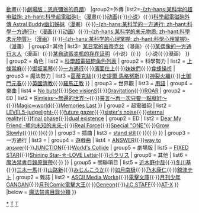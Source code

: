 <noinclude>{{noteTA
|G1=Toaru
}}</noinclude>{{Navbox
| name   = 魔法禁書目錄系列
| title  =  [[魔法禁書目錄]]系列<small>（作者：[[鎌池和馬]]）</small>
| group1 = 作品
| list1 = 
{{Navbox
|child
|group1=正傳
|list1=[[魔法禁書目錄]]（[[魔法禁書目錄#小說|小说]]{{·}}[[魔法禁書目錄#漫畫版|漫畫]]{{·}}[[魔法禁書目錄#电视动画|動畫]]{{·}}[[劇場版魔法禁書目錄：恩底彌翁的奇蹟|劇場版：恩底彌翁的奇蹟]]）
|group2=外傳
|list2=[[科學超電磁砲|-{zh-hans:某科学的超电磁炮; zh-hant:科學超電磁砲}-]]（[[科學超電磁砲#漫畫|漫畫]]{{·}}[[科學超電磁砲#動畫|动画]]{{·}}[[科學超電磁砲#小說|小说]]）{{·}}[[科學超電磁砲#外傳|科學超電磁砲外傳 Astral Buddy幽幻姊妹]]（[[科學超電磁砲#外傳|漫畫]]）{{·}}[[科學一方通行|-{zh-hans:某科学的一方通行; zh-hant:科學一方通行}-]]（[[科學一方通行#漫画|漫画]]{{·}}[[科學一方通行#動畫|动画]]）{{·}}[[科學未元物質|-{zh-hans:某科学的未元物质; zh-hant:科學未元物質}-]]（[[科學未元物質#漫画|漫画]]）{{·}}[[某科学的心理掌握|-{zh-hans:某科学的心理掌握; zh-hant:科學心理掌握}-]]（[[科學心理掌握|漫畫]]）
| group3=其他
| list3= [[某日常的茵蒂克丝]]（漫画）{{·}}[[某科学的一方通行#某偶像的一方通行大人|某偶像的一方通行大人]]（漫画）{{·}}[[某自动贩卖机的存在证明]]（小说）{{·}} {{Translink|jp|とある魔術のヘヴィーな座敷童が簡単な殺人妃の婚活事情|某魔法的重装座敷童子的简单的杀人妃的婚前准备}} （小说{{·}}漫画）
}}
| group2 = 角色
|  list2 =
{{Navbox
|child
| group1 = 登場角色
|  list1 = [[魔法禁書目錄角色列表]]{{·}}[[科學超電磁砲角色列表]]
| group2 = 科學勢力
|  list2 = [[上條當麻]]{{·}}[[御坂美琴]]{{·}}[[一方通行]]{{·}}[[濱面仕上]]{{·}}[[妹妹們]]{{·}}[[科學超電磁砲角色列表#食蜂操祈|食蜂操祈]]
| group3 = 魔法勢力
|  list3 =[[茵蒂克絲]]{{·}}[[魔法禁書目錄角色列表#史提爾|史提爾·馬格努斯]]{{·}}[[魔法禁書目錄角色列表#神裂火織|神裂火織]]{{·}}[[魔法禁書目錄角色列表#土御門元春|土御門元春]]{{·}}[[魔法禁書目錄角色列表#英國清教|英國清教]]{{·}}[[魔法禁書目錄角色列表#羅馬正教|羅馬正教]]
}}
| group3 = 世界觀
| list3 = [[魔法禁書目錄用語列表|用語]]
| group4 = 樂曲
|  list4 = {{Navbox|child
| group1 = 禁書目錄
|  list1 = {{Navbox|child
| group1 = OP
|  list1 = [[PSI-missing]]{{·}}[[Masterpiece (川田真美歌曲)|masterpiece]]{{·}}[[No buts!]]{{·}}[[See visionS]]{{·}}[[Gravitation]]{{·}}[[ROAR]]
| group2 = ED
|  list2 = [[Rimless～無邊的世界～]]{{·}}[[誓言～再一次只要一點就好～]]{{·}}[[Magic∞world]]{{·}}[[Memories Last]]
}}
| group2 = 超電磁砲
|  list2 = {{Navbox|child
| group1 = OP
|  list1 = [[only my railgun]]{{·}}[[LEVEL5-judgelight-]]{{·}}[[future gazer]]{{·}}[[sister's noise]]{{·}}[[eternal reality]]{{·}}[[final phase]]{{·}}[[dual existence]]
| group2 = ED
|  list2 = [[Dear My Friend -朝向未知的未來-]]{{·}}[[Real Force]]{{·}}[[Special "ONE"]]{{·}}[[Grow Slowly]]{{·}}{{link-ja|リンクス|リンクス (曲)}}{{·}}{{link-ja|nameless story|nameless story (岸田教団&THE明星ロケッツの曲)}}{{·}}{{link-ja|青嵐のあとで|青嵐のあとで}}
| group3 = 插曲
|  list3 = [[stand still]]{{·}}{{link-ja|インフィニア|リンクス (曲)}}{{·}}{{lang|ja|[[青嵐のあとで|ここにいたい]]}}
}}
| group3 = 一方通行
|  list3 = {{Navbox|child
| group1 = OP
|  list1 = [[Shadow is the Light]]
| group2 = ED
|  list2 = [[Parole]]
}}
| group4 = 遊戲曲
| list4 = [[Magic∞world|ANSWER]]{{·}}[[way to answer]]{{·}}[[JUNCTION（歌曲）|JUNCTION]]{{·}}[[World's Collide]]
| group5 = 劇場版
|  list5 = [[FIXED STAR]]{{·}}[[Shining Star-☆-LOVE Letter]]{{·}}[[ポラリス]]
| group6 = 其他
|  list6 = [[魔法禁書目錄原聲帶]]{{·}}{{link-ja|魔法禁書目錄角色歌曲|とある魔術の禁書目録_アーカイブス}}
}}
| group5 = 關聯項目
|  list5 = 
{{Navbox
|child
| group1 = 人物
|  list1 = [[灰村清孝]]{{·}}[[近木野中哉]]{{·}}[[冬川基]]{{·}}[[三木一馬]]{{·}}[[山路新]]{{·}}[[みじんこうか]]{{·}}[[如月南极]]{{·}}[[乃木康仁]]{{·}}[[舘津テト]]
| group2 = 雜誌
|  list2 = [[ASCII Media Works]]{{·}}[[電擊文庫]]{{·}}[[月刊少年GANGAN]]{{·}}[[月刊Comic電擊大王]]{{·}}[[Geneon]]{{·}}[[J.C.STAFF]]{{·}}[[AT-X]]
}}
|below = [[:Category:魔法禁書目錄|魔法禁書目錄分類]] 
}}<noinclude>
{{DEFAULTSORT:Toaru Majutsu no Index}}
[[Category:魔法禁書目錄|*]]
[[Category:輕小說模板|T]]
[[Category:日本動漫導航模板|T]]
</noinclude>